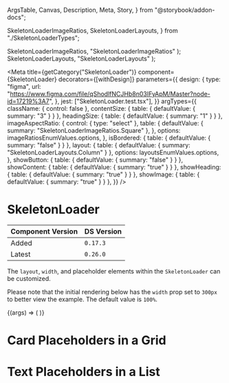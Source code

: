  ArgsTable,
  Canvas,
  Description,
  Meta,
  Story,
} from "@storybook/addon-docs";

  SkeletonLoaderImageRatios,
  SkeletonLoaderLayouts,
} from "./SkeletonLoaderTypes";

  SkeletonLoaderImageRatios,
  "SkeletonLoaderImageRatios"
);
  SkeletonLoaderLayouts,
  "SkeletonLoaderLayouts"
);

<Meta
  title={getCategory("SkeletonLoader")}
  component={SkeletonLoader}
  decorators={[withDesign]}
  parameters={{
    design: {
      type: "figma",
      url: "https://www.figma.com/file/qShodlfNCJHb8n03IFyApM/Master?node-id=17219%3A7",
    },
    jest: ["SkeletonLoader.test.tsx"],
  }}
  argTypes={{
    className: { control: false },
    contentSize: { table: { defaultValue: { summary: "3" } } },
    headingSize: { table: { defaultValue: { summary: "1" } } },
    imageAspectRatio: {
      control: { type: "select" },
      table: {
        defaultValue: { summary: "SkeletonLoaderImageRatios.Square" },
      },
      options: imageRatiosEnumValues.options,
    },
    isBordered: { table: { defaultValue: { summary: "false" } } },
    layout: {
      table: { defaultValue: { summary: "SkeletonLoaderLayouts.Column" } },
      options: layoutsEnumValues.options,
    },
    showButton: { table: { defaultValue: { summary: "false" } } },
    showContent: { table: { defaultValue: { summary: "true" } } },
    showHeading: { table: { defaultValue: { summary: "true" } } },
    showImage: { table: { defaultValue: { summary: "true" } } },
  }}
/>

# SkeletonLoader

| Component Version | DS Version |
| ----------------- | ---------- |
| Added             | `0.17.3`   |
| Latest            | `0.26.0`   |

<Description of={SkeletonLoader} />

The `layout`, `width`, and placeholder elements within the `SkeletonLoader` can
be customized.

Please note that the initial rendering below has the `width` prop set to `300px`
to better view the example. The default value is `100%`.

<Canvas withToolbar>
  <Story
    name="SkeletonLoader with Controls"
    args={{
      className: undefined,
      contentSize: 3,
      headingSize: 1,
      imageAspectRatio: "SkeletonLoaderImageRatios.Square",
      isBordered: false,
      layout: "SkeletonLoaderLayouts.Column",
      showButton: false,
      showContent: true,
      showHeading: true,
      showImage: true,
      width: "300px",
    }}
  >
    {(args) => (
      <SkeletonLoader
        {...args}
        imageAspectRatio={imageRatiosEnumValues.getValue(args.imageAspectRatio)}
        layout={layoutsEnumValues.getValue(args.layout)}
      />
    )}
  </Story>
</Canvas>

<ArgsTable story="SkeletonLoader with Controls" />

# Card Placeholders in a Grid

<Canvas>
  <Story name="Placeholders in a Grid">
    <SimpleGrid columns={3}>
      <SkeletonLoader
        imageAspectRatio={SkeletonLoaderImageRatios.Landscape}
        isBordered
      />
      <SkeletonLoader
        imageAspectRatio={SkeletonLoaderImageRatios.Landscape}
        isBordered
      />
      <SkeletonLoader
        imageAspectRatio={SkeletonLoaderImageRatios.Landscape}
        isBordered
      />
      <SkeletonLoader
        imageAspectRatio={SkeletonLoaderImageRatios.Landscape}
        isBordered
      />
      <SkeletonLoader
        imageAspectRatio={SkeletonLoaderImageRatios.Landscape}
        isBordered
      />
      <SkeletonLoader
        imageAspectRatio={SkeletonLoaderImageRatios.Landscape}
        isBordered
      />
    </SimpleGrid>
  </Story>
</Canvas>

# Text Placeholders in a List

<Canvas>
  <Story name="Placeholders in a List">
    <SimpleGrid columns={1}>
      <SkeletonLoader layout={SkeletonLoaderLayouts.Row} showImage={false} />
      <SkeletonLoader layout={SkeletonLoaderLayouts.Row} showImage={false} />
      <SkeletonLoader layout={SkeletonLoaderLayouts.Row} showImage={false} />
      <SkeletonLoader layout={SkeletonLoaderLayouts.Row} showImage={false} />
      <SkeletonLoader layout={SkeletonLoaderLayouts.Row} showImage={false} />
    </SimpleGrid>
  </Story>
</Canvas>

